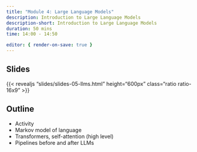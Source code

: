 ```yaml
---
title: "Module 4: Large Language Models"
description: Introduction to Large Language Models 
description-short: Introduction to Large Language Models 
duration: 50 mins
time: 14:00 - 14:50

editor: { render-on-save: true }
---
```


## Slides

{{< revealjs "slides/slides-05-llms.html" height="600px" class="ratio ratio-16x9" >}}


## Outline

- Activity 
- Markov model of language
- Transformers, self-attention (high level)
- Pipelines before and after LLMs
